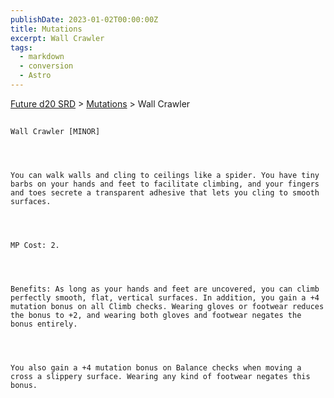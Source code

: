 ```yaml
---
publishDate: 2023-01-02T00:00:00Z
title: Mutations
excerpt: Wall Crawler
tags:
  - markdown
  - conversion
  - Astro
---
```







[Future d20 SRD](/#futureD20)
     > [Mutations](future-d20-srd-mutations-index)
     > Wall Crawler
    




## 
    Wall Crawler [MINOR]
   



    You can walk walls and cling to ceilings like a spider. You have tiny barbs on your hands and feet to facilitate climbing, and your fingers and toes secrete a transparent adhesive that lets you cling to smooth surfaces.
   



    MP Cost: 2.
   



    Benefits: As long as your hands and feet are uncovered, you can climb perfectly smooth, flat, vertical surfaces. In addition, you gain a +4 mutation bonus on all Climb checks. Wearing gloves or footwear reduces the bonus to +2, and wearing both gloves and footwear negates the bonus entirely.
   



    You also gain a +4 mutation bonus on Balance checks when moving a cross a slippery surface. Wearing any kind of footwear negates this bonus.
   





